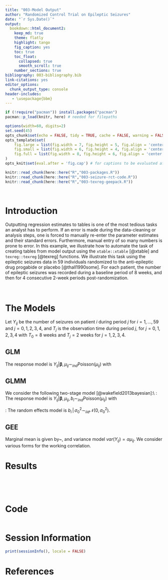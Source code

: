 ```yaml
---
title: "003-Model Output"
author: "Randomized Control Trial on Epileptic Seizures"
date: "`r Sys.Date()`"
output:
  bookdown::html_document2:
    keep_md: true
    theme: flatly
    highlight: tango
    fig_caption: yes
    toc: true
    toc_float:
      collapsed: true
      smooth_scroll: true
    number_sections: true
bibliography: 003-bibliography.bib
link-citations: yes
editor_options: 
  chunk_output_type: console
header-includes:
   - \usepackage{bbm}
---
```


```r
if (!require("pacman")) install.packages("pacman")
pacman::p_load(knitr, here) # needed for filepaths

options(width=60, digits=2)
set.seed(45)
opts_chunk$set(echo = FALSE, tidy = TRUE, cache = FALSE, warning = FALSE, message = FALSE)
opts_template$set(
    fig.large = list(fig.width = 7, fig.height = 5, fig.align = 'center', fig.pos = 'H'),
    fig.small = list(fig.width = 6, fig.height = 4, fig.align = 'center', fig.pos = 'H'),
    fig.full = list(fig.width = 8, fig.height = 6, fig.align = 'center', fig.pos = 'H')
)
opts_knit$set(eval.after = 'fig.cap') # for captions to be evaluated after R objects are available 

knitr::read_chunk(here::here("R","003-packages.R"))
knitr::read_chunk(here::here("R","003-seizure-rct-code.R"))
knitr::read_chunk(here::here("R","003-texreg-geepack.R"))
```


```r
```


```r
```


# Introduction

Outputting regression estimates to \LaTeX tables is one of the most tedious tasks an analyst has to perform. If an error is made during the data-cleaning or analysis steps, one is forced to manually re-enter the parameter estimates and their standard errors. Furthermore, manual entry of so many numbers is prone to error. In this example, we illustrate how to automate the task of creating tables from model output using the `xtable::xtable` [@xtable] and `texreg::texreg` [@texreg] functions. We illustrate this task using the epileptic seizures data in 59 individuals randomized to the anti-epileptic drug progabide or placebo [@thall1990some]. For each patient, the number of epileptic seizures was recorded during a baseline period of 8 weeks, and then for 4 consecutive 2-week periods post-randomization. 

<br>


# The Models

Let $Y_{ij}$ be the number of seizures on patient $i$ during period $j$ for $i=1,\ldots, 59$ and $j=0,1,2,3,4$, and $T_j$ is the observation time during period $j$, for $j=0,1,2,3,4$ with $T_0=8 \textrm{ weeks}$ and $T_j=2\textrm{ weeks}$ for $j=1,2,3,4$.   



## GLM

The response model is $Y_{ij}|\boldsymbol{\beta},\mu_{ij} \sim_{ind} \textrm{Poisson}(\mu_{ij})$ with
\begin{align}
\log \left(\mu_{ij} \right)  = &\log(T_{j}) + \beta_0 + \beta_1 \cdot  \mathbf{1}_{\left\lbrace \textrm{progabide} \right\rbrace }(\mbox{treatment}_{i}) + \nonumber \\ 
& \beta_2 \cdot  \mathbf{1}_{\left\lbrace \textrm{post} \right\rbrace }(\mbox{randomization}_{i}) + \nonumber \\ 
& \beta_3 \cdot \mathbf{1}_{\left\lbrace \textrm{progabide} \right\rbrace }(\mbox{treatment}_{i})  \times \mathbf{1}_{\left\lbrace \textrm{post} \right\rbrace }(\mbox{randomization}_{i})   \label{eq:eq1}
\end{align}


## GLMM

We consider the following two-stage model [@wakefield2013bayesian]:\\
\textit{Stage One}: The response model is $Y_{ij}|\boldsymbol{\beta},\mu_{ij},b_i \sim_{ind} \textrm{Poisson}(\mu_{ij})$ with
\begin{align}
\log \left(\mu_{ij} \right)  = &\log(T_{j}) + \beta_0 + \beta_1 \cdot  \mathbf{1}_{\left\lbrace \textrm{progabide} \right\rbrace }(\mbox{treatment}_{i}) + \nonumber \\ 
& \beta_2 \cdot  \mathbf{1}_{\left\lbrace \textrm{post} \right\rbrace }(\mbox{randomization}_{i}) + \nonumber \\ 
& \beta_3 \cdot \mathbf{1}_{\left\lbrace \textrm{progabide} \right\rbrace }(\mbox{treatment}_{i})  \times \mathbf{1}_{\left\lbrace \textrm{post} \right\rbrace }(\mbox{randomization}_{i}) + b_i  \label{eq:eq2}
\end{align}

\textit{Stage Two}: The random effects model is $b_i\, |\, \sigma_0^2 \sim_{iid} \mathcal{N}(0,\sigma_0^2)$.

## GEE

Marginal mean is given by~\eqref{eq:eq1}, and variance model $var(Y_{ij}) = \alpha \mu_{ij}$. We consider various forms for the working correlation.


# Results

```r
```

```r
```



<br>



# Code {-}

```r
```

# Session Information

```r
print(sessionInfo(), locale = FALSE)
```


# References

